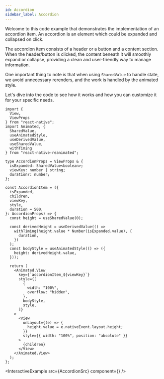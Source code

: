 ```yaml
---
id: Accordion
sidebar_label: Accordion
---
```


Welcome to this code example that demonstrates the implementation of an accordion item. An accordion is an element which could be expanded and collapsed on click.

The accordion item consists of a header or a button and a content section. When the header/button is clicked, the content beneath it will smoothly expand or collapse, providing a clean and user-friendly way to manage information.

One important thing to note is that when using `SharedValue` to handle state, we avoid unnecessary rerenders, and the work is handled by the animated style.

Let's dive into the code to see how it works and how you can customize it for your specific needs.


```tsx
import {
  View,
  ViewProps
} from "react-native";
import Animated, {
  SharedValue,
  useAnimatedStyle,
  useDerivedValue,
  useSharedValue,
  withTiming
} from "react-native-reanimated";

type AccordionProps = ViewProps & {
  isExpanded: SharedValue<boolean>;
  viewKey: number | string;
  duration?: number;
};

const AccordionItem = ({
  isExpanded,
  children,
  viewKey,
  style,
  duration = 500,
}: AccordionProps) => {
  const height = useSharedValue(0);

  const derivedHeight = useDerivedValue(() =>
    withTiming(height.value * Number(isExpanded.value), {
      duration,
    })
  );
  const bodyStyle = useAnimatedStyle(() => ({
    height: derivedHeight.value,
  }));

  return (
    <Animated.View
      key={`accordionItem_${viewKey}`}
      style={[
        {
          width: "100%",
          overflow: "hidden",
        },
        bodyStyle,
        style,
      ]}
    >
      <View
        onLayout={(e) => {
          height.value = e.nativeEvent.layout.height;
        }}
        style={{ width: "100%", position: "absolute" }}
      >
        {children}
      </View>
    </Animated.View>
  );
};
```



<InteractiveExample src={AccordionSrc} component={<Accordion />} />
